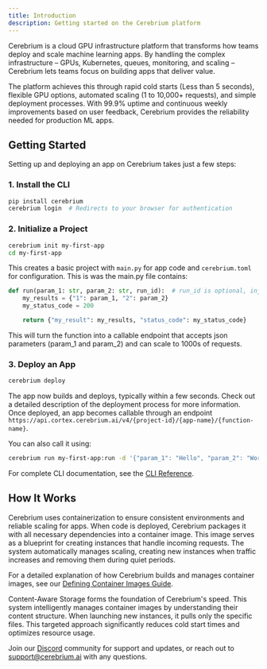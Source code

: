 ```yaml
---
title: Introduction
description: Getting started on the Cerebrium platform
---
```


Cerebrium is a cloud GPU infrastructure platform that transforms how teams deploy and scale machine learning apps. By handling the complex infrastructure – GPUs, Kubernetes, queues, monitoring, and scaling – Cerebrium lets teams focus on building apps that deliver value.

The platform achieves this through rapid cold starts (Less than 5 seconds), flexible GPU options, automated scaling (1 to 10,000+ requests), and simple deployment processes. With 99.9% uptime and continuous weekly improvements based on user feedback, Cerebrium provides the reliability needed for production ML apps.

## Getting Started

Setting up and deploying an app on Cerebrium takes just a few steps:

### 1. Install the CLI

```bash
pip install cerebrium
cerebrium login  # Redirects to your browser for authentication
```

### 2. Initialize a Project

```bash
cerebrium init my-first-app
cd my-first-app
```

This creates a basic project with `main.py` for app code and `cerebrium.toml` for configuration. This is was the main.py file contains:

```python
def run(param_1: str, param_2: str, run_id):  # run_id is optional, injected by Cerebrium at runtime
    my_results = {"1": param_1, "2": param_2}
    my_status_code = 200

    return {"my_result": my_results, "status_code": my_status_code}
```

This will turn the function into a callable endpoint that accepts json parameters (param_1 and param_2) and can scale to 1000s of requests.

### 3. Deploy an App

```bash
cerebrium deploy
```

The app now builds and deploys, typically within a few seconds. Check out a detailed description of the deployment process for more information. Once deployed, an app becomes callable through an endpoint `https://api.cortex.cerebrium.ai/v4/{project-id}/{app-name}/{function-name}`.

You can also call it using:

```bash
cerebrium run my-first-app:run -d '{"param_1": "Hello", "param_2": "World"}'
```

For complete CLI documentation, see the [CLI Reference](/cli-reference/cli-reference).

## How It Works

Cerebrium uses containerization to ensure consistent environments and reliable scaling for apps. When code is deployed, Cerebrium packages it with all necessary dependencies into a container image. This image serves as a blueprint for creating instances that handle incoming requests. The system automatically manages scaling, creating new instances when traffic increases and removing them during quiet periods.

For a detailed explanation of how Cerebrium builds and manages container images, see our [Defining Container Images Guide](/cerebrium/container-images/defining-container-images).

<Info>
  Content-Aware Storage forms the foundation of Cerebrium's speed. This system
  intelligently manages container images by understanding their content
  structure. When launching new instances, it pulls only the specific files.
  This targeted approach significantly reduces cold start times and optimizes
  resource usage.
</Info>

Join our [Discord](https://discord.gg/ATj6USmeE2) community for support and updates, or reach out to [support@cerebrium.ai](mailto:support@cerebrium.ai) with any questions.
